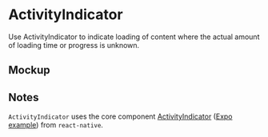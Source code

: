 
<Meta title="Components/ActivityIndicator/Docs" component={ActivityIndicator} />

# ActivityIndicator

Use ActivityIndicator to indicate loading of content where the actual amount of
loading time or progress is unknown.

<Canvas>
  <ActivityIndicator />
</Canvas>

## Mockup

<Figma
  collapsable
  url="https://www.figma.com/file/avvgu5SkbBvS8lGVePBsqO/%F0%9F%92%99-Product%2FMobile?node-id=13095%3A32"
/>

## Notes

`ActivityIndicator` uses the core component
[ActivityIndicator](https://reactnative.dev/docs/activityIndicator)
([Expo example](https://reactnative.dev/docs/activityIndicator#example)) from
`react-native`.
